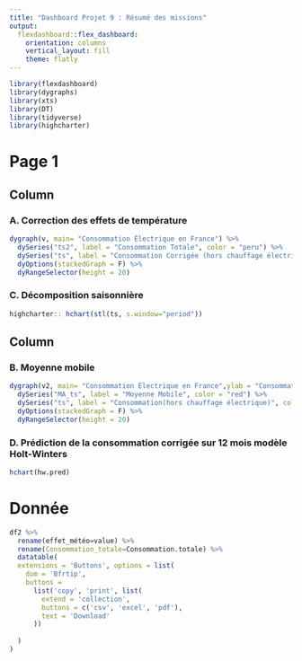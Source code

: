 ```yaml
---
title: "Dashboard Projet 9 : Résumé des missions"
output: 
  flexdashboard::flex_dashboard:
    orientation: columns
    vertical_layout: fill
    theme: flatly
---
```


```r
library(flexdashboard)
library(dygraphs)
library(xts)
library(DT)
library(tidyverse)
library(highcharter)
```

# Page 1 

Column {data-width=500}
-----------------------------------------------------------------------

###  A.  Correction des effets de température 

```r


dygraph(v, main= "Consommation Électrique en France") %>%
  dySeries("ts2", label = "Consommation Totale", color = "peru") %>%
  dySeries("ts", label = "Consommation Corrigée (hors chauffage électrique)", color= "steelblue") %>%
  dyOptions(stackedGraph = F) %>%
  dyRangeSelector(height = 20)


```

###  C. Décomposition saisonnière

```r
highcharter:: hchart(stl(ts, s.window="period"))
```


Column {data-width=500}
-----------------------------------------------------------------------

###  B. Moyenne mobile 

```r
dygraph(v2, main= "Consommation Électrique en France",ylab = "Consommation Corrigée (GWh)") %>%
  dySeries("MA_ts", label = "Moyenne Mobile", color = "red") %>%
  dySeries("ts", label = "Consommation(hors chauffage électrique)", color= "steelblue") %>%
  dyOptions(stackedGraph = F) %>%
  dyRangeSelector(height = 20)

```

###  D. Prédiction de la consommation corrigée sur 12 mois modèle Holt-Winters

```r
hchart(hw.pred)
```

# Donnée 

```r


df2 %>%
  rename(effet_météo=value) %>%
  rename(Consommation_totale=Consommation.totale) %>%
  datatable(
  extensions = 'Buttons', options = list(
    dom = 'Bfrtip',
    buttons = 
      list('copy', 'print', list(
        extend = 'collection',
        buttons = c('csv', 'excel', 'pdf'),
        text = 'Download'
      ))
    
  )
)
```

